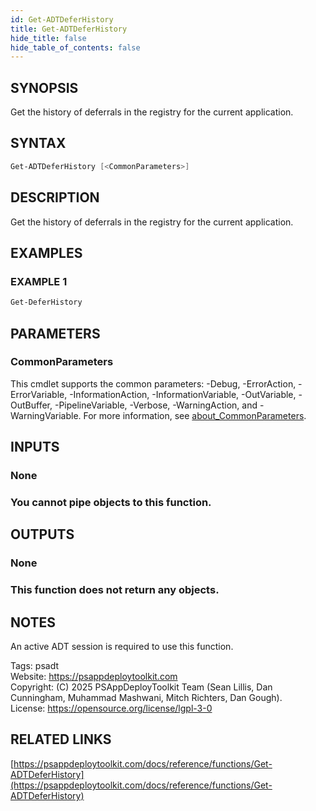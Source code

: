 ```yaml
---
id: Get-ADTDeferHistory
title: Get-ADTDeferHistory
hide_title: false
hide_table_of_contents: false
---
```


## SYNOPSIS

Get the history of deferrals in the registry for the current application.

## SYNTAX

```powershell
Get-ADTDeferHistory [<CommonParameters>]
```

## DESCRIPTION

Get the history of deferrals in the registry for the current application.

## EXAMPLES

### EXAMPLE 1

```powershell
Get-DeferHistory
```

## PARAMETERS

### CommonParameters

This cmdlet supports the common parameters: -Debug, -ErrorAction, -ErrorVariable, -InformationAction, -InformationVariable, -OutVariable, -OutBuffer, -PipelineVariable, -Verbose, -WarningAction, and -WarningVariable. For more information, see [about_CommonParameters](http://go.microsoft.com/fwlink/?LinkID=113216).

## INPUTS

### None

### You cannot pipe objects to this function.
## OUTPUTS

### None

### This function does not return any objects.
## NOTES
An active ADT session is required to use this function.

Tags: psadt<br />
Website: https://psappdeploytoolkit.com<br />
Copyright: (C) 2025 PSAppDeployToolkit Team (Sean Lillis, Dan Cunningham, Muhammad Mashwani, Mitch Richters, Dan Gough).<br />
License: https://opensource.org/license/lgpl-3-0

## RELATED LINKS

[https://psappdeploytoolkit.com/docs/reference/functions/Get-ADTDeferHistory](https://psappdeploytoolkit.com/docs/reference/functions/Get-ADTDeferHistory)
